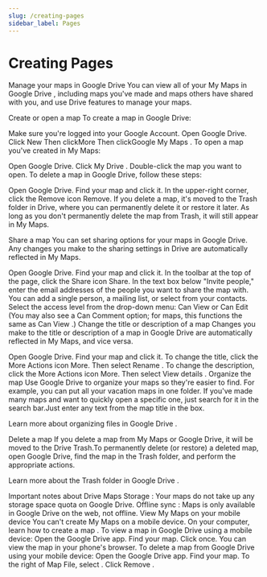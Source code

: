 ```yaml
---
slug: /creating-pages
sidebar_label: Pages
---
```


# Creating Pages

Manage your maps in Google Drive
You can view all of your My Maps in Google Drive , including maps you've made and maps others have shared with you, and use Drive features to manage your maps.

Create or open a map
To create a map in Google Drive:

Make sure you're logged into your Google Account.
Open Google Drive.
Click New Then clickMore Then clickGoogle My Maps .
To open a map you've created in My Maps:

Open Google Drive.
Click My Drive .
Double-click the map you want to open.
To delete a map in Google Drive, follow these steps:

Open Google Drive.
Find your map and click it.
In the upper-right corner, click the Remove icon Remove.
If you delete a map, it's moved to the Trash folder in Drive, where you can permanently delete it or restore it later. As long as you don't permanently delete the map from Trash, it will still appear in My Maps.

Share a map
You can set sharing options for your maps in Google Drive. Any changes you make to the sharing settings in Drive are automatically reflected in My Maps.

Open Google Drive.
Find your map and click it.
In the toolbar at the top of the page, click the Share icon Share.
In the text box below "Invite people," enter the email addresses of the people you want to share the map with. You can add a single person, a mailing list, or select from your contacts.
Select the access level from the drop-down menu: Can View or Can Edit (You may also see a Can Comment option; for maps, this functions the same as Can View .)
Change the title or description of a map
Changes you make to the title or description of a map in Google Drive are automatically reflected in My Maps, and vice versa.

Open Google Drive.
Find your map and click it.
To change the title, click the More Actions icon More. Then select Rename .
To change the description, click the More Actions icon More. Then select View details .
Organize the map
Use Google Drive to organize your maps so they're easier to find. For example, you can put all your vacation maps in one folder. If you've made many maps and want to quickly open a specific one, just search for it in the search bar.Just enter any text from the map title in the box.

Learn more about organizing files in Google Drive .

Delete a map
If you delete a map from My Maps or Google Drive, it will be moved to the Drive Trash.To permanently delete (or restore) a deleted map, open Google Drive, find the map in the Trash folder, and perform the appropriate actions.

Learn more about the Trash folder in Google Drive .

Important notes about Drive Maps
Storage : Your maps do not take up any storage space quota on Google Drive.
Offline sync : Maps is only available in Google Drive on the web, not offline.
View My Maps on your mobile device
You can't create My Maps on a mobile device. On your computer, learn how to create a map . To view a map in Google Drive using a mobile device:
Open the Google Drive app.
Find your map.
Click once.
You can view the map in your phone's browser.
To delete a map from Google Drive using your mobile device:
Open the Google Drive app.
Find your map.
To the right of Map File, select .
Click Remove .